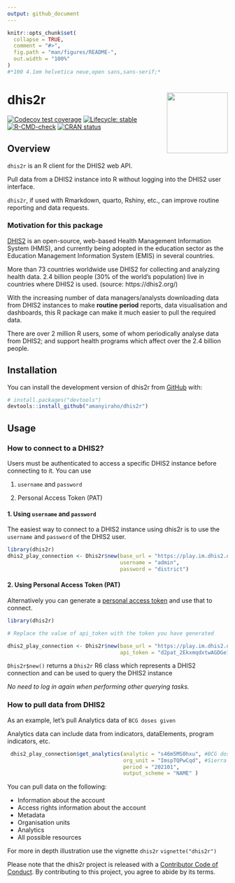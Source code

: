 ```yaml
---
output: github_document
---
```


<!-- README.md is generated from README.Rmd. Please edit that file -->


```r
knitr::opts_chunk$set(
  collapse = TRUE,
  comment = "#>",
  fig.path = "man/figures/README-",
  out.width = "100%"
)
#*100 4.1em helvetica neue,open sans,sans-serif;*
```

# dhis2r <img src="man/figures/logo.png" align="right" height="139" />

<!-- badges: start -->
[![Codecov test coverage](https://codecov.io/gh/amanyiraho/dhis2r/branch/master/graph/badge.svg)](https://app.codecov.io/gh/amanyiraho/dhis2r?branch=master)
[![Lifecycle: stable](https://img.shields.io/badge/lifecycle-stable-brightgreen.svg)](https://lifecycle.r-lib.org/articles/stages.html#stable)
[![R-CMD-check](https://github.com/amanyiraho/dhis2r/actions/workflows/R-CMD-check.yaml/badge.svg)](https://github.com/amanyiraho/dhis2r/actions/workflows/R-CMD-check.yaml)
[![CRAN status](https://www.r-pkg.org/badges/version/dhis2r)](https://CRAN.R-project.org/package=dhis2r)
<!-- badges: end -->

## Overview

`dhis2r` is an R client for the DHIS2 web API.

Pull data from a DHIS2 instance into R without logging into the DHIS2 user interface.

`dhis2r`, if used with Rmarkdown, quarto, Rshiny, etc., can improve routine reporting and data requests.

### Motivation for this package

[DHIS2](https://dhis2.org/) is an open-source, web-based Health Management Information System (HMIS), and currently being adopted in the education sector as the Education Management Information System (EMIS) in several countries.

More than 73 countries worldwide use DHIS2 for collecting and analyzing health data. 2.4 billion people (30% of the world’s population) live in countries where DHIS2 is used. (source: https://dhis2.org/)

With the increasing number of data managers/analysts downloading data from DHIS2 instances to make **routine period** reports, data visualisation and dashboards, this R package can make it much easier to pull the required data.

There are over 2 million R users, some of whom periodically analyse data from DHIS2; and support health programs which affect over the 2.4 billion people.

## Installation

You can install the development version of dhis2r from [GitHub](https://github.com/) with:

``` r
# install.packages("devtools")
devtools::install_github("amanyiraho/dhis2r")
```


## Usage 

### How to connect to a DHIS2?

Users must be authenticated to access a specific DHIS2 instance before connecting to it. You can use 

1. `username` and `password`

2. Personal Access Token (PAT)

#### 1. Using `username` and `password`
The easiest way to connect to a DHIS2 instance using dhis2r is to use the `username` and `password` of the DHIS2 user.


``` r
library(dhis2r)
dhis2_play_connection <- Dhis2r$new(base_url = "https://play.im.dhis2.org/stable-2-40-5",
                                    username = "admin",
                                    password = "district")
```

#### 2. Using Personal Access Token (PAT)


Alternatively you can generate a [personal access token](https://docs.dhis2.org/en/develop/using-the-api/dhis-core-version-master/introduction.html#webapi_pat_authentication) and use that to connect.

``` r
library(dhis2r)

# Replace the value of api_token with the token you have generated

dhis2_play_connection <- Dhis2r$new(base_url = "https://play.im.dhis2.org/stable-2-40-5",
                                    api_token = "d2pat_2EkxmqdxtwAGDGe1hXzpWEixYdvHGRw71587176066")
```


`Dhis2r$new()` returns a `Dhis2r` R6 class which represents a DHIS2 connection and can be used to query the DHIS2 instance
 
*No need to log in again when performing other querying tasks.*


### How to pull data from DHIS2

As an example, let's pull Analytics data of `BCG doses given`

Analytics data can include data from indicators, dataElements, program indicators, etc.

``` r
 dhis2_play_connection$get_analytics(analytic = "s46m5MS0hxu", #BCG doses given
                                     org_unit = "ImspTQPwCqd", #Sierra Leone (National level)
                                     period = "202101",
                                     output_scheme = "NAME" )

```

You can pull data on the following:

- Information about the account
- Access rights information about the account 
- Metadata
- Organisation units
- Analytics
- All possible resources 


For more in depth illustration use the vignette `dhis2r` `vignette("dhis2r")`

Please note that the dhis2r project is released with a [Contributor Code of Conduct](https://contributor-covenant.org/version/2/0/CODE_OF_CONDUCT.html). By contributing to this project, you agree to abide by its terms.
